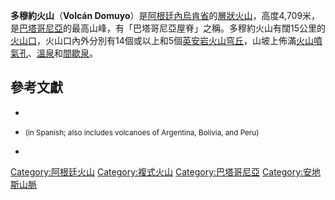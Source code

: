 {{Infobox mountain
| Name = 多穆約火山
| Photo = Volcán_Domuyo.jpg
| Elevation = 4,709米
| Location = {{flag|Argentina}}
| Range = [[安第斯山脈|安第斯山脈]]
| Coordinates = {{coord|36.58|S|70.42|W|format=dms|type:mountain_region:AR|display=inline,title}}
| Type = [[層狀火山|層狀火山]]
| Age = [[全新世|全新世]]?
| Last eruption = 不詳
| First ascent = 1903年
| pushpin_map = Argentina
| pushpin_map_caption = 多穆約火山的位置
| latd=36 |latm=34 |lats=48 |latNS=S
| longd=70 |longm=25 |longs=12 |longEW=W
}}

'''多穆約火山'''（'''Volcán Domuyo'''）是[[阿根廷|阿根廷]][[內烏肯省|內烏肯省]]的[[層狀火山|層狀火山]]，高度4,709米，是[[巴塔哥尼亞|巴塔哥尼亞]]的最高山峰，有「巴塔哥尼亞屋脊」之稱。多穆約火山有闊15公里的[[火山口|火山口]]，火山口內外分別有14個或以上和5個[[英安岩|英安岩]][[火山穹丘|火山穹丘]]，山坡上佈滿[[火山噴氣孔|火山噴氣孔]]、[[溫泉|溫泉]]和[[間歇泉|間歇泉]]。

==參考文獻==
* {{cite gvp|vnum=1507-067|name=Domuyo}}
* {{cite book | last = González-Ferrán | first = Oscar | title = Volcanes de Chile | publisher = Santiago, Chile: Instituto Geográfico Militar | year = 1995 | isbn =956-202-054-1 | page=640 pp }} <small>(in Spanish; also includes volcanoes of Argentina, Bolivia, and Peru)</small>
* {{cite book | last = Biggar | first = John | title = The Andes: A Guide for Climbers (3rd ed.) | publisher = Andes Publishing (Scotland) | year = 2005 | url = http://www.andes.org.uk/ | isbn = 0-9536087-2-7 | page = 304 pp | access-date = 2010-04-13 | archive-date = 2015-04-20 | archive-url = https://web.archive.org/web/20150420043006/http://www.andes.org.uk/ | dead-url = no }}

{{DEFAULTSORT:Domuyo}}
[[Category:阿根廷火山|Category:阿根廷火山]]
[[Category:複式火山|Category:複式火山]]
[[Category:巴塔哥尼亞|Category:巴塔哥尼亞]]
[[Category:安地斯山脈|Category:安地斯山脈]]

{{Argentina-stub}}